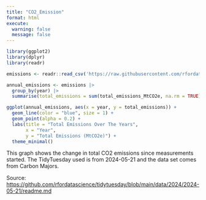 ```yaml
---
title: "CO2_Emission"
format: html
execute:
  warning: false
  message: false
---
```


```r
library(ggplot2)
library(dplyr)
library(readr)

emissions <- readr::read_csv('https://raw.githubusercontent.com/rfordatascience/tidytuesday/main/data/2024/2024-05-21/emissions.csv')

annual_emissions <- emissions |>
  group_by(year) |>
  summarise(total_emissions = sum(total_emissions_MtCO2e, na.rm = TRUE))

ggplot(annual_emissions, aes(x = year, y = total_emissions)) +
  geom_line(color = "blue", size = 1) +
  geom_point(alpha = 0.2) +
  labs(title = "Total Emissions Over The Years",
       x = "Year",
       y = "Total Emissions (MtCO2e)") +
  theme_minimal()
```

This graph shows the change in total CO2 emissions since measurements started. The TidyTuesday used is from 2024-05-21 and the data set comes from Carbon Majors.

Source: <https://github.com/rfordatascience/tidytuesday/blob/main/data/2024/2024-05-21/readme.md>
